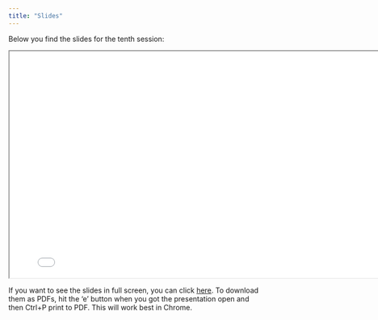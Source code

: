```yaml
---
title: "Slides"
---
```


Below you find the slides for the tenth session:

<div>

```{=html}
<iframe class="slide-deck" src="Linking_Surveys&DVD_JBreuer.pdf" width = "800" height = "450"></iframe>
```

</div>

If you want to see the slides in full screen, you can click [here](Linking_Surveys&DVD_JBreuer.pdf){target="_blank"}. To download them as PDFs, hit the 'e' button when you got the presentation open and then Ctrl+P print to PDF. This will work best in Chrome.

